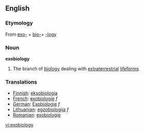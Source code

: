==English==
===Etymology===
From [[exo-]] + [[bio-]]+ [[-logy]]

===Noun===
'''exobiology'''
#The branch of [[biology]] dealing with [[extraterrestrial]] [[lifeforms]].

===Translations===
*[[Finnish]]: [[eksobiologia]]
*[[French]]: [[exobiologie]] ''f''
*[[German]]: [[Exobiologie]] ''f''
*[[Lithuanian]]: [[egzobiologija]] ''f''
*[[Romanian]]: [[exobiologie]]

[[vi:exobiology]]